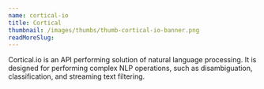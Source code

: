 ```yaml
---
name: cortical-io
title: Cortical
thumbnail: /images/thumbs/thumb-cortical-io-banner.png
readMoreSlug:
---
```


Cortical.io is an API performing solution of natural language processing. It is designed for performing complex NLP operations, such as disambiguation, classification, and streaming text filtering.
